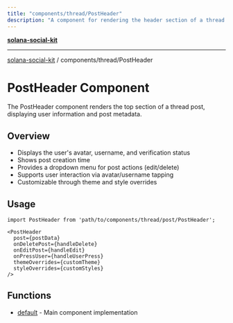 ```yaml
---
title: "components/thread/PostHeader"
description: "A component for rendering the header section of a thread post"
---
```


[**solana-social-kit**](../../../README.mdx)

***

[solana-social-kit](../../../README.mdx) / components/thread/PostHeader

# PostHeader Component

The PostHeader component renders the top section of a thread post, displaying user information and post metadata.

## Overview

- Displays the user's avatar, username, and verification status
- Shows post creation time
- Provides a dropdown menu for post actions (edit/delete)
- Supports user interaction via avatar/username tapping
- Customizable through theme and style overrides

## Usage

```tsx
import PostHeader from 'path/to/components/thread/post/PostHeader';

<PostHeader 
  post={postData}
  onDeletePost={handleDelete}
  onEditPost={handleEdit}
  onPressUser={handleUserPress}
  themeOverrides={customTheme}
  styleOverrides={customStyles}
/>
```

## Functions

- [default](functions/default.mdx) - Main component implementation

